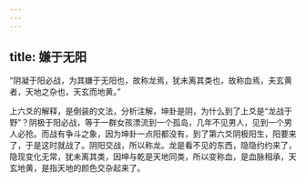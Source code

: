 ```yaml
---
---
---
```

title: 嫌于无阳
---




“阴凝于阳必战，为其嫌于无阳也，故称龙焉，犹未离其类也，故称血焉，夫玄黄者，天地之杂也，天玄而地黄。”

上六爻的解释，是倒装的文法，分析注解，坤卦是阴，为什么到了上爻是“龙战于野”？阴极于阳必战，等于一群女孩漂流到一个孤岛，几年不见男人，见到一个男人必抢。而战有争斗之象，因为坤卦一点阳都没有，到了第六爻阴极阳生，阳要来了，于是这时就战了。阴阳交战，所以称龙。龙是看不见的东西，隐隐约约来了，隐现变化无常，犹未离其类，因坤与乾是天地同类，所以变称血，是血脉相承，天玄地黄，是指天地的颜色交杂起来了。